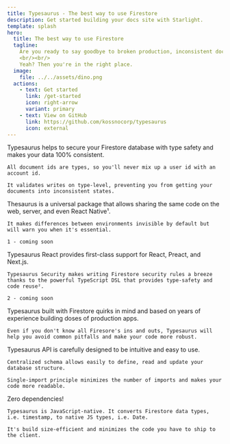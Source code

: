 ```yaml
---
title: Typesaurus - The best way to use Firestore
description: Get started building your docs site with Starlight.
template: splash
hero:
  title: The best way to use Firestore
  tagline:
    Are you ready to say goodbye to broken production, inconsistent documents, and hours of debugging?
    <br/><br/>
    Yeah? Then you're in the right place.
  image:
    file: ../../assets/dino.png
  actions:
    - text: Get started
      link: /get-started
      icon: right-arrow
      variant: primary
    - text: View on GitHub
      link: https://github.com/kossnocorp/typesaurus
      icon: external
---
```



<CardGrid stagger>
  <Card title="Type-safety" icon="approve-check-circle">
    Typesaurus helps to secure your Firestore database with type safety and makes your data 100% consistent.

    All document ids are types, so you'll never mix up a user id with an account id.

    It validates writes on type-level, preventing you from getting your documents into inconsistent states.
  </Card>

  <Card title="DRY" icon="random">
    Thesaurus is a universal package that allows sharing the same code on the web, server, and even React Native¹.

    It makes differences between environments invisible by default but will warn you when it's essential.

    1 - coming soon
  </Card>

  <Card title="Rich ecosystem" icon="setting">
    Typesaurus React provides first-class support for React, Preact, and Next.js.

    Typesaurus Security makes writing Firestore security rules a breeze thanks to the powerful TypeScript DSL that provides type-safety and code reuse².

    2 - coming soon
  </Card>

  <Card title="Firestore expert" icon="information">
    Typesaurus built with Firestore quirks in mind and based on years of experience building doses of production apps.

    Even if you don't know all Firesore's ins and outs, Typesaurus will help you avoid common pitfalls and make your code more robust.
  </Card>
  
  <Card title="Pleasure to use" icon="star">
    Typesaurus API is carefully designed to be intuitive and easy to use.

    Centralized schema allows easily to define, read and update your database structure.

    Single-import principle minimizes the number of imports and makes your code more readable.
  </Card>
    
  <Card title="Want more?" icon="rocket">
    Zero dependencies!

    Typesaurus is JavaScript-native. It converts Firestore data types, i.e. timestamp, to native JS types, i.e. Date.

    It's build size-efficient and minimizes the code you have to ship to the client.
  </Card>
</CardGrid>
